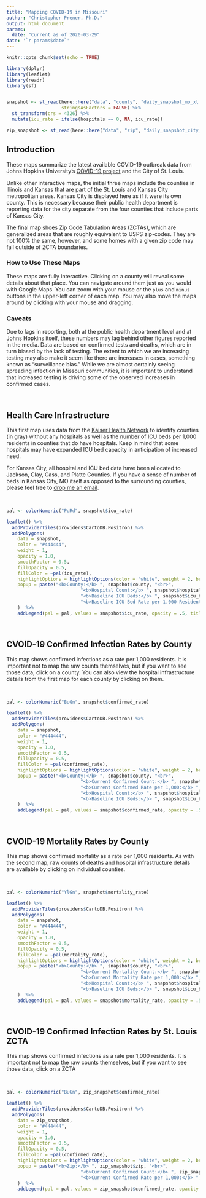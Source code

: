 ```yaml
---
title: "Mapping COVID-19 in Missouri"
author: "Christopher Prener, Ph.D."
output: html_document
params:
  date: "Current as of 2020-03-29"
date: '`r params$date`'
---
```


```r
knitr::opts_chunk$set(echo = TRUE)

library(dplyr)
library(leaflet)
library(readr)
library(sf)


snapshot <- st_read(here::here("data", "county", "daily_snapshot_mo_xl.geojson"), crs = 102003,
                    stringsAsFactors = FALSE) %>%
  st_transform(crs = 4326) %>%
  mutate(icu_rate = ifelse(hospitals == 0, NA, icu_rate))

zip_snapshot <- st_read(here::here("data", "zip", "daily_snapshot_city_county.geojson"), stringsAsFactors = FALSE)
```

## Introduction
These maps summarize the latest available COVID-19 outbreak data from Johns Hopkins University's [COVID-19 project](https://github.com/CSSEGISandData/COVID-19/tree/master/csse_covid_19_data) and the City of St. Louis. 

Unlike other interactive maps, the initial three maps include the counties in Illinois and Kansas that are part of the St. Louis and Kansas City metropolitan areas. Kansas City is displayed here as if it were its own county. This is necessary because their public health department is reporting data for the city separate from the four counties that include parts of Kansas City.

The final map shoes Zip Code Tabulation Areas (ZCTAs), which are generalized areas that are roughly equivalent to USPS zip-codes. They are not 100% the same, however, and some homes with a given zip code may fall outside of ZCTA boundaries.

### How to Use These Maps
These maps are fully interactive. Clicking on a county will reveal some details about that place. You can navigate around them just as you would with Google Maps. You can zoom with your mouse or the `plus` and `minus` buttons in the upper-left corner of each map. You may also move the maps around by clicking with your mouse and dragging.

### Caveats
Due to lags in reporting, both at the public health department level and at Johns Hopkins itself, these numbers may lag behind other figures reported in the media. Data are based on confirmed tests and deaths, which are in turn biased by the lack of testing. The extent to which we are increasing testing may also make it seem like there are increases in cases, something known as "surveillance bias." While we are almost certainly seeing spreading infection in Missouri communities, it is important to understand that increased testing is driving some of the observed increases in confirmed cases.

<br>

## Health Care Infrastructure
This first map uses data from the [Kaiser Health Network](https://khn.org/news/as-coronavirus-spreads-widely-millions-of-older-americans-live-in-counties-with-no-icu-beds/) to identify counties (in gray) without any hospitals as well as the number of ICU beds per 1,000 residents in counties that do have hospitals. Keep in mind that some hospitals may have expanded ICU bed capacity in anticipation of increased need. 

For Kansas City, all hospital and ICU bed data have been allocated to Jackson, Clay, Cass, and Platte Counties. If you have a sense of number of beds in Kansas City, MO itself as opposed to the surrounding counties, please feel free to [drop me an email](mailto:chris.prener@slu.edu).

<br>

```r
pal <- colorNumeric("PuRd", snapshot$icu_rate)

leaflet() %>%
  addProviderTiles(providers$CartoDB.Positron) %>%
  addPolygons(
    data = snapshot,
    color = "#444444", 
    weight = 1, 
    opacity = 1.0, 
    smoothFactor = 0.5,
    fillOpacity = 0.5,
    fillColor = ~pal(icu_rate),
    highlightOptions = highlightOptions(color = "white", weight = 2, bringToFront = TRUE),
    popup = paste("<b>County:</b> ", snapshot$county, "<br>",
                           "<b>Hospital Count:</b> ", snapshot$hospitals, "<br>",
                           "<b>Baseline ICU Beds:</b> ", snapshot$icu_beds, "<br>",
                           "<b>Baseline ICU Bed Rate per 1,000 Residents:</b> ", round(snapshot$icu_rate, digits = 3))
    )  %>%
    addLegend(pal = pal, values = snapshot$icu_rate, opacity = .5, title = "Rate")
```

<br>

## CVOID-19 Confirmed Infection Rates by County
This map shows confirmed infections as a rate per 1,000 residents. It is important not to map the raw counts themselves, but if you want to see those data, click on a county. You can also view the hospital infrastructure details from the first map for each county by clicking on them.

<br>

```r
pal <- colorNumeric("BuGn", snapshot$confirmed_rate)

leaflet() %>%
  addProviderTiles(providers$CartoDB.Positron) %>%
  addPolygons(
    data = snapshot,
    color = "#444444", 
    weight = 1, 
    opacity = 1.0, 
    smoothFactor = 0.5,
    fillOpacity = 0.5,
    fillColor = ~pal(confirmed_rate),
    highlightOptions = highlightOptions(color = "white", weight = 2, bringToFront = TRUE),
    popup = paste("<b>County:</b> ", snapshot$county, "<br>",
                           "<b>Current Confirmed Count:</b> ", snapshot$confirmed, "<br>",
                           "<b>Current Confirmed Rate per 1,000:</b> ", round(snapshot$confirmed_rate, digits = 2), "<br>",
                           "<b>Hospital Count:</b> ", snapshot$hospitals, "<br>",
                           "<b>Baseline ICU Beds:</b> ", snapshot$icu_beds)
    )  %>%
    addLegend(pal = pal, values = snapshot$confirmed_rate, opacity = .5, title = "Rate")
```

<br>

## CVOID-19 Mortality Rates by County
This map shows confirmed mortality as a rate per 1,000 residents. As with the second map, raw counts of deaths and hospital infrastructure details are available by clicking on individual counties.

<br>

```r
pal <- colorNumeric("YlGn", snapshot$mortality_rate)

leaflet() %>%
  addProviderTiles(providers$CartoDB.Positron) %>%
  addPolygons(
    data = snapshot,
    color = "#444444", 
    weight = 1, 
    opacity = 1.0, 
    smoothFactor = 0.5,
    fillOpacity = 0.5,
    fillColor = ~pal(mortality_rate),
    highlightOptions = highlightOptions(color = "white", weight = 2, bringToFront = TRUE),
    popup = paste("<b>County:</b> ", snapshot$county, "<br>",
                           "<b>Current Mortality Count:</b> ", snapshot$deaths, "<br>",
                           "<b>Current Mortality Rate per 1,000:</b> ", round(snapshot$mortality_rate, digits = 2), "<br>",
                           "<b>Hospital Count:</b> ", snapshot$hospitals, "<br>",
                           "<b>Baseline ICU Beds:</b> ", snapshot$icu_beds)
    )  %>%
    addLegend(pal = pal, values = snapshot$mortality_rate, opacity = .5, title = "Rate")
```

<br>

## CVOID-19 Confirmed Infection Rates by St. Louis ZCTA
This map shows confirmed infections as a rate per 1,000 residents. It is important not to map the raw counts themselves, but if you want to see those data, click on a ZCTA

<br>

```r
pal <- colorNumeric("BuGn", zip_snapshot$confirmed_rate)

leaflet() %>%
  addProviderTiles(providers$CartoDB.Positron) %>%
  addPolygons(
    data = zip_snapshot,
    color = "#444444", 
    weight = 1, 
    opacity = 1.0, 
    smoothFactor = 0.5,
    fillOpacity = 0.5,
    fillColor = ~pal(confirmed_rate),
    highlightOptions = highlightOptions(color = "white", weight = 2, bringToFront = TRUE),
    popup = paste("<b>Zip:</b> ", zip_snapshot$zip, "<br>",
                           "<b>Current Confirmed Count:</b> ", zip_snapshot$confirmed, "<br>",
                           "<b>Current Confirmed Rate per 1,000:</b> ", round(zip_snapshot$confirmed_rate, digits = 2))
    )  %>%
    addLegend(pal = pal, values = zip_snapshot$confirmed_rate, opacity = .5, title = "Rate")
```

<br>
